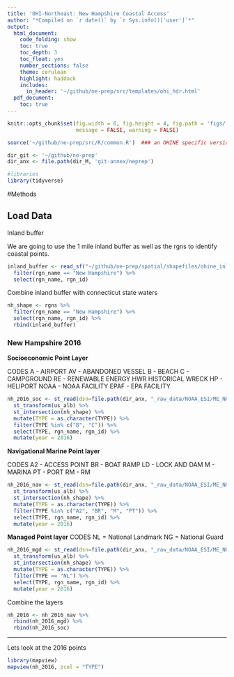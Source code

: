 ```yaml
---
title: 'OHI-Northeast: New Hampshire Coastal Access'
author: "*Compiled on `r date()` by `r Sys.info()['user']`*"
output: 
  html_document:
    code_folding: show
    toc: true
    toc_depth: 3
    toc_float: yes
    number_sections: false
    theme: cerulean
    highlight: haddock
    includes: 
      in_header: '~/github/ne-prep/src/templates/ohi_hdr.html'
  pdf_document:
    toc: true
---
```


``` r
knitr::opts_chunk$set(fig.width = 6, fig.height = 4, fig.path = 'figs/',
                      message = FALSE, warning = FALSE)

source('~/github/ne-prep/src/R/common.R')  ### an OHINE specific version of common.R

dir_git <- '~/github/ne-prep'
dir_anx <- file.path(dir_M, 'git-annex/neprep')

#libraries
library(tidyverse)
```

  
#Methods

## Load Data

Inland buffer

We are going to use the 1 mile inland buffer as well as the rgns to identify coastal points. 
```r
inland_buffer <- read_sf("~/github/ne-prep/spatial/shapefiles/ohine_inland_1km.shp") %>%
  filter(rgn_name == "New Hampshire") %>%
  select(rgn_name, rgn_id)
```

Combine inland buffer with connecticut state waters

```r
nh_shape <- rgns %>%
  filter(rgn_name == "New Hampshire") %>%
  select(rgn_name, rgn_id) %>%
  rbind(inland_buffer)
```


### New Hampshire 2016

**Socioeconomic Point Layer**

CODES
A - AIRPORT
AV - ABANDONED VESSEL
B - BEACH
C - CAMPGROUND
RE - RENEWABLE ENERGY
HWR  HISTORICAL WRECK
HP - HELIPORT
NOAA - NOAA FACILITY
EPAF - EPA FACILITY

```r
nh_2016_soc <- st_read(dsn=file.path(dir_anx, "_raw_data/NOAA_ESI/ME_NH_2016_GDB/Maine_NewHampshire_2016_ESI.gdb"), layer = "SOCECON_POINT") %>%
  st_transform(us_alb) %>%
  st_intersection(nh_shape) %>%
  mutate(TYPE = as.character(TYPE)) %>%
  filter(TYPE %in% c("B", "C")) %>%
  select(TYPE, rgn_name, rgn_id) %>%
  mutate(year = 2016)
```

**Navigational Marine Point layer**

CODES
A2 - ACCESS POINT
BR - BOAT RAMP
LD - LOCK AND DAM
M - MARINA
PT - PORT
RM - RM

```r
nh_2016_nav <- st_read(dsn=file.path(dir_anx, "_raw_data/NOAA_ESI/ME_NH_2016_GDB/Maine_NewHampshire_2016_ESI.gdb"), layer = "NAV_MARINE_POINT") %>%
  st_transform(us_alb) %>%
  st_intersection(nh_shape) %>%
  mutate(TYPE = as.character(TYPE)) %>%
  filter(TYPE %in% c("A2", "BR", "M", "PT")) %>%
  select(TYPE, rgn_name, rgn_id) %>%
  mutate(year = 2016)
```

**Managed Point layer**
CODES
NL = National Landmark
NG = National Guard


```r
nh_2016_mgd <- st_read(dsn=file.path(dir_anx, "_raw_data/NOAA_ESI/ME_NH_2016_GDB/Maine_NewHampshire_2016_ESI.gdb"), layer = "MANAGED_POINT") %>%
  st_transform(us_alb) %>%
  st_intersection(nh_shape) %>%
  mutate(TYPE = as.character(TYPE)) %>%
  filter(TYPE == "NL") %>%
  select(TYPE, rgn_name, rgn_id) %>%
  mutate(year = 2016)
```

Combine the layers

```r
nh_2016 <- nh_2016_nav %>%
  rbind(nh_2016_mgd) %>%
  rbind(nh_2016_soc)
```

----

Lets look at the 2016 points

```r
library(mapview)
mapview(nh_2016, zcol = "TYPE")
```







